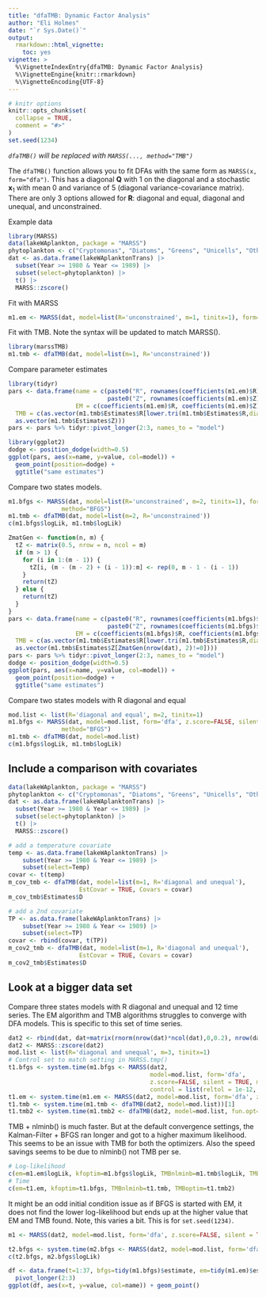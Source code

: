 ```yaml
---
title: "dfaTMB: Dynamic Factor Analysis"
author: "Eli Holmes"
date: "`r Sys.Date()`"
output: 
  rmarkdown::html_vignette:
    toc: yes
vignette: >
  %\VignetteIndexEntry{dfaTMB: Dynamic Factor Analysis}
  %\VignetteEngine{knitr::rmarkdown}
  %\VignetteEncoding{UTF-8}
---
```


\newcommand{\QQ}{\mathbf{Q}}
\newcommand{\RR}{\mathbf{R}}
\newcommand{\xx}{\mathbf{x}}

```r
# knitr options
knitr::opts_chunk$set(
  collapse = TRUE,
  comment = "#>"
)
set.seed(1234)
```

*`dfaTMB()` will be replaced with `MARSS(..., method="TMB")`*

The `dfaTMB()` function allows you to fit DFAs with the same form as `MARSS(x, form="dfa")`. This has a diagonal $\QQ$ with 1 on the diagonal and a stochastic $\xx_1$ with mean 0 and variance of 5 (diagonal variance-covariance matrix). There are only 3 options allowed for $\RR$:
diagonal and equal, diagonal and unequal, and unconstrained.

Example data

```r
library(MARSS)
data(lakeWAplankton, package = "MARSS")
phytoplankton <- c("Cryptomonas", "Diatoms", "Greens", "Unicells", "Other.algae")
dat <- as.data.frame(lakeWAplanktonTrans) |>
  subset(Year >= 1980 & Year <= 1989) |>
  subset(select=phytoplankton) |>
  t() |>
  MARSS::zscore()
```

Fit with MARSS
```r
m1.em <- MARSS(dat, model=list(R='unconstrained', m=1, tinitx=1), form='dfa', z.score=FALSE, silent = TRUE)
```

Fit with TMB. Note the syntax will be updated to match MARSS().
```r
library(marssTMB)
m1.tmb <- dfaTMB(dat, model=list(m=1, R='unconstrained'))
```

Compare parameter estimates
```r
library(tidyr)
pars <- data.frame(name = c(paste0("R", rownames(coefficients(m1.em)$R)),
                            paste0("Z", rownames(coefficients(m1.em)$Z))),
                   EM = c(coefficients(m1.em)$R, coefficients(m1.em)$Z),
  TMB = c(as.vector(m1.tmb$Estimates$R[lower.tri(m1.tmb$Estimates$R,diag=TRUE)]),
  as.vector(m1.tmb$Estimates$Z)))
pars <- pars %>% tidyr::pivot_longer(2:3, names_to = "model")
```

```r
library(ggplot2)
dodge <- position_dodge(width=0.5)
ggplot(pars, aes(x=name, y=value, col=model)) +
  geom_point(position=dodge) +
  ggtitle("same estimates")
```


Compare two states models.
```r
m1.bfgs <- MARSS(dat, model=list(R='unconstrained', m=2, tinitx=1), form='dfa', z.score=FALSE, silent = TRUE,
               method="BFGS")
m1.tmb <- dfaTMB(dat, model=list(m=2, R='unconstrained'))
c(m1.bfgs$logLik, m1.tmb$logLik)
```

```r
ZmatGen <- function(n, m) {
  tZ <- matrix(0.5, nrow = n, ncol = m)
  if (m > 1) {
    for (i in 1:(m - 1)) {
      tZ[i, (m - (m - 2) + (i - 1)):m] <- rep(0, m - 1 - (i - 1))
    }
    return(tZ)
  } else {
    return(tZ)
  }
}
pars <- data.frame(name = c(paste0("R", rownames(coefficients(m1.bfgs)$R)),
                            paste0("Z", rownames(coefficients(m1.bfgs)$Z))),
                   EM = c(coefficients(m1.bfgs)$R, coefficients(m1.bfgs)$Z),
  TMB = c(as.vector(m1.tmb$Estimates$R[lower.tri(m1.tmb$Estimates$R,diag=TRUE)]),
  as.vector(m1.tmb$Estimates$Z[ZmatGen(nrow(dat), 2)!=0])))
pars <- pars %>% tidyr::pivot_longer(2:3, names_to = "model")
dodge <- position_dodge(width=0.5)
ggplot(pars, aes(x=name, y=value, col=model)) +
  geom_point(position=dodge) +
  ggtitle("same estimates")
```

Compare two states models with R diagonal and equal
```r
mod.list <- list(R='diagonal and equal', m=2, tinitx=1)
m1.bfgs <- MARSS(dat, model=mod.list, form='dfa', z.score=FALSE, silent = TRUE,
               method="BFGS")
m1.tmb <- dfaTMB(dat, model=mod.list)
c(m1.bfgs$logLik, m1.tmb$logLik)
```

## Include a comparison with covariates

```r
data(lakeWAplankton, package = "MARSS")
phytoplankton <- c("Cryptomonas", "Diatoms", "Greens", "Unicells", "Other.algae")
dat <- as.data.frame(lakeWAplanktonTrans) |>
  subset(Year >= 1980 & Year <= 1989) |>
  subset(select=phytoplankton) |>
  t() |>
  MARSS::zscore()

# add a temperature covariate
temp <- as.data.frame(lakeWAplanktonTrans) |>
    subset(Year >= 1980 & Year <= 1989) |>
    subset(select=Temp)
covar <- t(temp)
m_cov_tmb <- dfaTMB(dat, model=list(m=1, R='diagonal and unequal'), 
                    EstCovar = TRUE, Covars = covar)
m_cov_tmb$Estimates$D

# add a 2nd covariate
TP <- as.data.frame(lakeWAplanktonTrans) |>
    subset(Year >= 1980 & Year <= 1989) |>
    subset(select=TP)
covar <- rbind(covar, t(TP))
m_cov2_tmb <- dfaTMB(dat, model=list(m=1, R='diagonal and unequal'), 
                    EstCovar = TRUE, Covars = covar)
m_cov2_tmb$Estimates$D
```


## Look at a bigger data set

Compare three states models with R diagonal and unequal and 12 time series. The EM algorithm and TMB algorithms struggles to converge with DFA models. This is specific to this set of time series.
```r
dat2 <- rbind(dat, dat+matrix(rnorm(nrow(dat)*ncol(dat),0,0.2), nrow(dat), ncol(dat)))
dat2 <- MARSS::zscore(dat2)
mod.list <- list(R='diagonal and unequal', m=3, tinitx=1)
# Control set to match setting in MARSS.tmp()
t1.bfgs <- system.time(m1.bfgs <- MARSS(dat2, 
                                        model=mod.list, form='dfa', 
                                        z.score=FALSE, silent = TRUE, method="BFGS", 
                                        control = list(reltol = 1e-12, maxit=2000)))[1]
t1.em <- system.time(m1.em <- MARSS(dat2, model=mod.list, form='dfa', z.score=FALSE, silent = TRUE))[1]
t1.tmb <- system.time(m1.tmb <- dfaTMB(dat2, model=mod.list))[1]
t1.tmb2 <- system.time(m1.tmb2 <- dfaTMB(dat2, model=mod.list, fun.opt="optim"))[1]
```

TMB + nlminb() is much faster. But at the default convergence settings, the Kalman-Filter + BFGS ran longer and got to a higher maximum likelihood. This seems to be an issue with TMB for both the optimizers. Also the speed savings seems to be
due to nlminb() not TMB per se.
```r
# Log-likelihood
c(em=m1.em$logLik, kfoptim=m1.bfgs$logLik, TMBnlminb=m1.tmb$logLik, TMBoptim=m1.tmb2$logLik)
# Time
c(em=t1.em, kfoptim=t1.bfgs, TMBnlminb=t1.tmb, TMBoptim=t1.tmb2)
```

It might be an odd initial condition issue as if BFGS is started with EM, it does not find the lower log-likelihood but ends up at the higher value that EM and TMB found. Note, this varies a bit. This is for `set.seed(1234)`.
```r
m1 <- MARSS(dat2, model=mod.list, form='dfa', z.score=FALSE, silent = TRUE, control = list(minit=1, maxit=10))

t2.bfgs <- system.time(m2.bfgs <- MARSS(dat2, model=mod.list, form='dfa', z.score=FALSE, silent = TRUE, method="BFGS", inits = m1))[1]
c(t2.bfgs, m2.bfgs$logLik)
```

```r
df <- data.frame(t=1:37, bfgs=tidy(m1.bfgs)$estimate, em=tidy(m1.em)$estimate) |>
  pivot_longer(2:3)
ggplot(df, aes(x=t, y=value, col=name)) + geom_point()
```